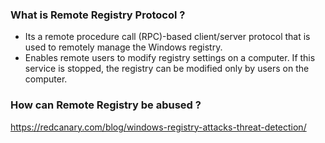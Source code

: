 ### What is Remote Registry Protocol ?

- Its a remote procedure call (RPC)-based client/server protocol that is used to remotely manage the Windows registry.
- Enables remote users to modify registry settings on a computer. If this service is stopped, the registry can be modified only by users on the computer. 

### How can Remote Registry be abused ?
https://redcanary.com/blog/windows-registry-attacks-threat-detection/


